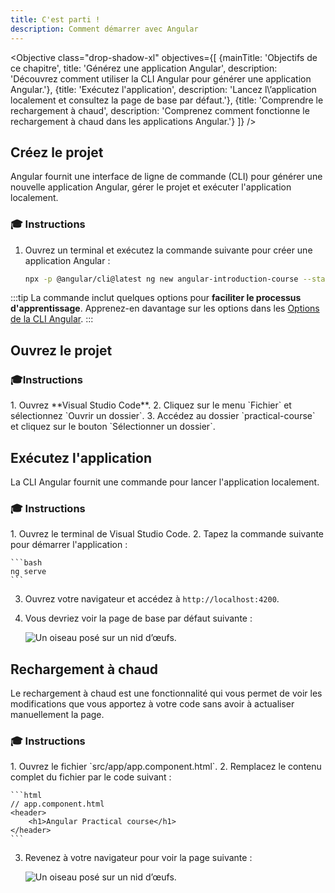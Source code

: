 ```yaml
---
title: C'est parti !
description: Comment démarrer avec Angular
---
```



<Objective class="drop-shadow-xl" objectives={[
    {mainTitle: 'Objectifs de ce chapitre', title: 'Générez une application Angular', description: 'Découvrez comment utiliser la CLI Angular pour générer une application Angular.'},
    {title: 'Exécutez l\'application', description: 'Lancez l\’application localement et consultez la page de base par défaut.'},
    {title: 'Comprendre le rechargement à chaud', description: 'Comprenez comment fonctionne le rechargement à chaud dans les applications Angular.'}
]} />

## Créez le projet

Angular fournit une interface de ligne de commande (CLI) pour générer une nouvelle application Angular, gérer le projet et exécuter l'application localement.

### 🎓 Instructions

<Steps>

1. Ouvrez un terminal et exécutez la commande suivante pour créer une application Angular :

    ```bash
    npx -p @angular/cli@latest ng new angular-introduction-course --standalone=false --style=css --ssr=false --skip-tests=true
    ```
</Steps>

:::tip
La commande inclut quelques options pour **faciliter le processus d'apprentissage**.
Apprenez-en davantage sur les options dans les <a href="/practical-course/going-further#angular-cli-options" target="_blank">Options de la CLI Angular</a>.
:::

## Ouvrez le projet

### 🎓Instructions

<Steps>
1. Ouvrez **Visual Studio Code**.
2. Cliquez sur le menu `Fichier` et sélectionnez `Ouvrir un dossier`.
3. Accédez au dossier `practical-course` et cliquez sur le bouton `Sélectionner un dossier`.
</Steps>

## Exécutez l'application

La CLI Angular fournit une commande pour lancer l'application localement.

### 🎓 Instructions

<Steps>
1. Ouvrez le terminal de Visual Studio Code.
2. Tapez la commande suivante pour démarrer l'application :

    ```bash
    ng serve
    ```

3. Ouvrez votre navigateur et accédez à `http://localhost:4200`.
4. Vous devriez voir la page de base par défaut suivante :

    <Image class="shadow-xl rounded-xl" src={boilerplateImg} alt="Un oiseau posé sur un nid d’œufs."/>
</Steps>

## Rechargement à chaud

Le rechargement à chaud est une fonctionnalité qui vous permet de voir les modifications que vous apportez à votre code sans avoir à actualiser manuellement la page.

### 🎓 Instructions

<Steps>
1. Ouvrez le fichier `src/app/app.component.html`.
2. Remplacez le contenu complet du fichier par le code suivant :

    ```html
    // app.component.html
    <header>
        <h1>Angular Practical course</h1>
    </header>
    ```

3. Revenez à votre navigateur pour voir la page suivante :

    <Image class="shadow-xl rounded-xl" src={headerImg} alt="Un oiseau posé sur un nid d’œufs."/>
</Steps>
